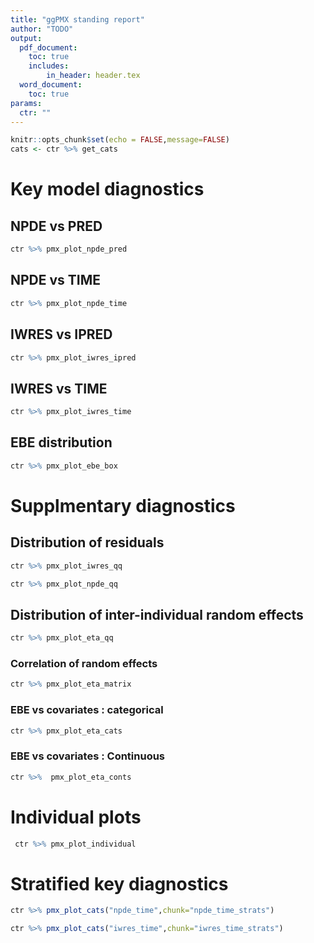 ```yaml
---
title: "ggPMX standing report"
author: "TODO"
output: 
  pdf_document:
    toc: true
    includes:
        in_header: header.tex 
  word_document:
    toc: true
params:
  ctr: ""
---
```


```r
knitr::opts_chunk$set(echo = FALSE,message=FALSE)
cats <- ctr %>% get_cats

```


# Key model diagnostics

## NPDE vs PRED
```r
ctr %>% pmx_plot_npde_pred
```

## NPDE vs TIME
```r
ctr %>% pmx_plot_npde_time
```

## IWRES vs IPRED
```r
ctr %>% pmx_plot_iwres_ipred
```

## IWRES vs TIME
```r
ctr %>% pmx_plot_iwres_time
```

## EBE distribution
```r
ctr %>% pmx_plot_ebe_box
```

# Supplmentary diagnostics

## Distribution of residuals

```r
ctr %>% pmx_plot_iwres_qq
```

```r
ctr %>% pmx_plot_npde_qq
```

## Distribution of inter-individual random effects

```r
ctr %>% pmx_plot_eta_qq
```

### Correlation of random effects

\blandscape
```r
ctr %>% pmx_plot_eta_matrix
```
\elandscape

### EBE vs covariates : categorical
```r
ctr %>% pmx_plot_eta_cats
```

### EBE vs covariates : Continuous

```r
ctr %>%  pmx_plot_eta_conts
```



# Individual plots


```r
 ctr %>% pmx_plot_individual
```


# Stratified key diagnostics 

```r

ctr %>% pmx_plot_cats("npde_time",chunk="npde_time_strats")
```


```r
ctr %>% pmx_plot_cats("iwres_time",chunk="iwres_time_strats")


```
